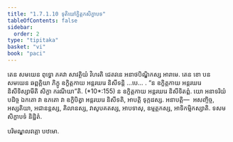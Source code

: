 ```yaml
---
title: "1.7.1.10 ទុតិយៅក្ខិត្តកសិក្ខាបទ"
tableOfContents: false
sidebar:
  order: 2
type: "tipitaka"
basket: "vi"
book: "paci"
---
```



<DynamicBreadcrumb />

<Division number="585" book="paci">

<Paragraph number="1730" book="paci">
តេន សមយេន ពុទ្ធោ ភគវា សាវត្ថិយំ វិហរតិ ជេតវនេ អនាថបិណ្ឌិកស្ស អារាមេ. តេន ខោ បន សមយេន ឆព្ពគ្គិយា ភិក្ខូ ឧក្ខិត្តកាយ អន្តរឃរេ និសីទន្តិ …បេ… .
</Paragraph>

<Paragraph number="1731" book="paci">
<Emphasis>“ន ឧក្ខិត្តកាយ អន្តរឃរេ និសីទិស្សាមីតិ សិក្ខា ករណីយា”</Emphasis>តិ. (*10*:<Emphasis>155</Emphasis>)
</Paragraph>

<Paragraph number="1732" book="paci">
ន ឧក្ខិត្តកាយ អន្តរឃរេ និសីទិតព្ពំ. យោ អនាទរិយំ បដិច្ច ឯកតោ វា ឧភតោ វា ឧក្ខិបិត្វា អន្តរឃរេ និសីទតិ, អាបត្តិ ទុក្កដស្ស.
</Paragraph>

<Paragraph number="1733" book="paci">
អនាបត្តិ—  អសញ្ចិច្ច, អស្សតិយា, អជានន្តស្ស, គិលានស្ស, វាសូបគតស្ស, អាបទាសុ, ឧម្មត្តកស្ស, អាទិកម្មិកស្សាតិ.

</Paragraph>
</Division>

<Paragraph number="1734" type="center" book="paci">
ទសមសិក្ខាបទំ និដ្ឋិតំ.

  
បរិមណ្ឌលវគ្គោ បឋមោ.
</Paragraph>
